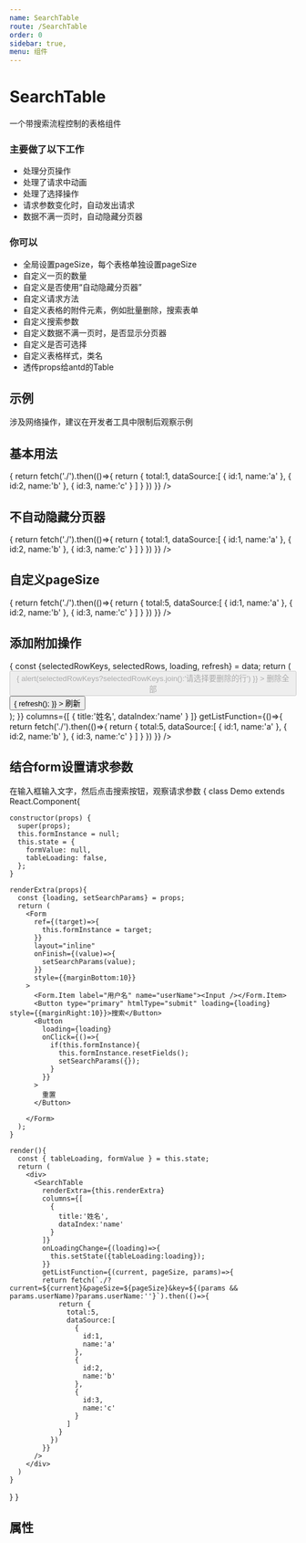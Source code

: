 ```yaml
---
name: SearchTable
route: /SearchTable
order: 0
sidebar: true,
menu: 组件
---
```



# SearchTable
一个带搜索流程控制的表格组件

### 主要做了以下工作

+ 处理分页操作
+ 处理了请求中动画
+ 处理了选择操作
+ 请求参数变化时，自动发出请求
+ 数据不满一页时，自动隐藏分页器

### 你可以

+ 全局设置pageSize，每个表格单独设置pageSize
+ 自定义一页的数量
+ 自定义是否使用“自动隐藏分页器”
+ 自定义请求方法
+ 自定义表格的附件元素，例如批量删除，搜索表单
+ 自定义搜索参数 
+ 自定义数据不满一页时，是否显示分页器
+ 自定义是否可选择
+ 自定义表格样式，类名
+ 透传props给antd的Table


## 示例
涉及网络操作，建议在开发者工具中限制后观察示例

## 基本用法
<Playground>
  <SearchTable 
    columns={[
      {
        title:'姓名',
        dataIndex:'name'
      }
    ]}
    getListFunction={()=>{
     return fetch('./').then(()=>{
        return {
          total:1,
          dataSource:[
            {
              id:1,
              name:'a'
            },
            {
              id:2,
              name:'b'
            },
            {
              id:3,
              name:'c'
            }
          ]
      }
     })
    }}
  />
</Playground>

## 不自动隐藏分页器
<Playground>
  <SearchTable 
    disableAutoHidePage
    columns={[
      {
        title:'姓名',
        dataIndex:'name'
      }
    ]}
    getListFunction={()=>{
     return fetch('./').then(()=>{
        return {
          total:1,
          dataSource:[
            {
              id:1,
              name:'a'
            },
            {
              id:2,
              name:'b'
            },
            {
              id:3,
              name:'c'
            }
          ]
      }
     })
    }}
  />
</Playground>


## 自定义pageSize
<Playground>
  <SearchTable 
    pageSize={2}
    columns={[
      {
        title:'姓名',
        dataIndex:'name'
      }
    ]}
    getListFunction={()=>{
     return fetch('./').then(()=>{
        return {
          total:5,
          dataSource:[
            {
              id:1,
              name:'a'
            },
            {
              id:2,
              name:'b'
            },
            {
              id:3,
              name:'c'
            }
          ]
      }
     })
    }}
  />
</Playground>


## 添加附加操作
<Playground>
  <SearchTable
    selectedEnable
    renderExtra={(data)=>{
      const {selectedRowKeys, selectedRows, loading, refresh} = data;
      return (
        <div style={{padding:'10px 0'}}>
          <Button 
            disabled={!selectedRowKeys || !selectedRowKeys.length}
            style={{marginRight:10}}
            loading={loading} 
            type="danger"
            onClick={()=>{
              alert(selectedRowKeys?selectedRowKeys.join():'请选择要删除的行')
            }}
            >
              删除全部
          </Button>
          <Button 
            loading={loading} 
            onClick={()=>{
              refresh();
            }}
          >
            刷新
          </Button>
        </div>
      );
    }}
    columns={[
      {
        title:'姓名',
        dataIndex:'name'
      }
    ]}
    getListFunction={()=>{
     return fetch('./').then(()=>{
        return {
          total:5,
          dataSource:[
            {
              id:1,
              name:'a'
            },
            {
              id:2,
              name:'b'
            },
            {
              id:3,
              name:'c'
            }
          ]
      }
     })
    }}
  />
</Playground>

## 结合form设置请求参数

在输入框输入文字，然后点击搜索按钮，观察请求参数
<Playground>
{
  class Demo extends React.Component{

    constructor(props) {
      super(props);
      this.formInstance = null;
      this.state = {
        formValue: null,
        tableLoading: false,
      };
    }

    renderExtra(props){
      const {loading, setSearchParams} = props;
      return (
        <Form 
          ref={(target)=>{
            this.formInstance = target;
          }}
          layout="inline"
          onFinish={(value)=>{
            setSearchParams(value);
          }}
          style={{marginBottom:10}}
        >
          <Form.Item label="用户名" name="userName"><Input /></Form.Item>
          <Button type="primary" htmlType="submit" loading={loading} style={{marginRight:10}}>搜索</Button>
          <Button 
            loading={loading}
            onClick={()=>{
              if(this.formInstance){
                this.formInstance.resetFields();
                setSearchParams({});
              }
            }}
          >
            重置
          </Button>

        </Form>
      );  
    }

    render(){
      const { tableLoading, formValue } = this.state;
      return (
        <div>
          <SearchTable
            renderExtra={this.renderExtra}
            columns={[
              {
                title:'姓名',
                dataIndex:'name'
              }
            ]}
            onLoadingChange={(loading)=>{
              this.setState({tableLoading:loading});
            }}
            getListFunction={(current, pageSize, params)=>{
            return fetch(`./?current=${current}&pageSize=${pageSize}&key=${(params && params.userName)?params.userName:''}`).then(()=>{
                return {
                  total:5,
                  dataSource:[
                    {
                      id:1,
                      name:'a'
                    },
                    {
                      id:2,
                      name:'b'
                    },
                    {
                      id:3,
                      name:'c'
                    }
                  ]
                }
              })
            }}
          />
        </div>
      )
    }
  }
}
</Playground>

## 属性
<Props of={SearchTable} />
